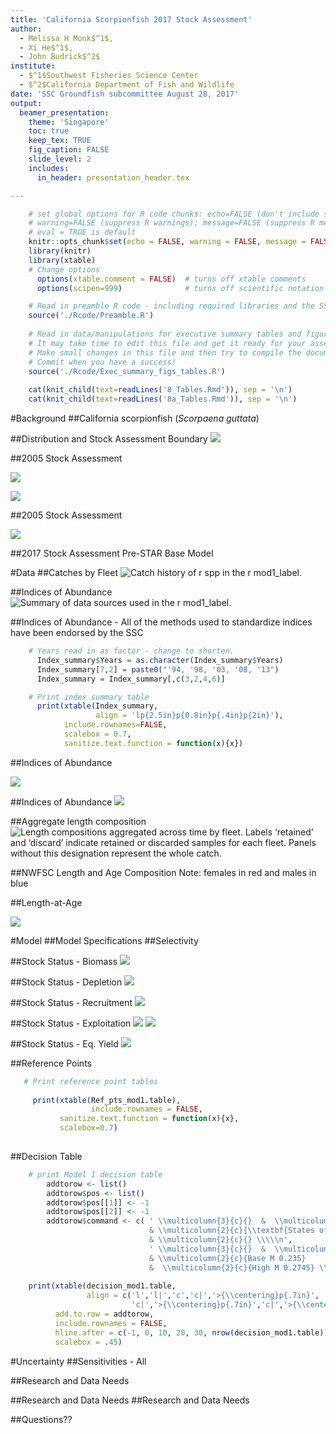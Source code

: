 ```yaml
---
title: 'California Scorpionfish 2017 Stock Assessment'
author: 
  - Melissa H Monk$^1$,
  - Xi He$^1$,
  - John Budrick$^2$
institute:
  - $^1$Southwest Fisheries Science Center
  - $^2$California Department of Fish and Wildlife
date: 'SSC Groundfish subcommittee August 28, 2017'
output: 
  beamer_presentation:
    theme: 'Singapore'
    toc: true
    keep_tex: TRUE
    fig_caption: FALSE
    slide_level: 2
    includes:
      in_header: presentation_header.tex

---
```



```r
    # set global options for R code chunks: echo=FALSE (don't include source code); 
    # warning=FALSE (suppress R warnings); message=FALSE (suppress R messages)
    # eval = TRUE is default
    knitr::opts_chunk$set(echo = FALSE, warning = FALSE, message = FALSE)
    library(knitr)
    library(xtable)
    # Change options  
      options(xtable.comment = FALSE)  # turns off xtable comments
      options(scipen=999)              # turns off scientific notation

    # Read in preamble R code - including required libraries and the SS file(s)
    source('./Rcode/Preamble.R')
 
    # Read in data/manipulations for executive summary tables and figures
    # It may take time to edit this file and get it ready for your assessment
    # Make small changes in this file and then try to compile the document
    # Commit when you have a success!
    source('./Rcode/Exec_summary_figs_tables.R')
      
    cat(knit_child(text=readLines('8_Tables.Rmd')), sep = '\n')
    cat(knit_child(text=readLines('8a_Tables.Rmd')), sep = '\n')
```

<!--------------------------------------------------------------------------------->
#Background
<!--------------------------------------------------------------------------------->
##California scorpionfish (*Scorpaena guttata*)


\begin{itemize} 
 \item[$\bullet$] Most common species of \emph{Scorpaena} on the U.S. West Coast, more species in Mexico
 \item[$\bullet$] Venomous dorsal, anal and pelvic spines
 \item[$\bullet$] Demersal, found over both hard and soft bottom (anectodtal evidence sugggests they prefer \emph{new} structure)
 \item[$\bullet$] Exhibit aggregating behavior (spawning and non-spawning aggregations)  
\end{itemize}

\centering
\includegraphics[width=.5\textwidth]{cover_photo}


##Distribution and Stock Assessment Boundary
\begincols
  \begincol{.5\textwidth}
![](Figures/assess_region_map.png)

  \endcol
  \begincol{.5\textwidth}
\begin{itemize} 
 \item[$\bullet$] Distributed from central California to Punta Eugenia, Baja California Sur, Mexico 
 \item[$\bullet$] Assessment south of Pt. Conception to U.S/Mexico border 
 \item[$\bullet$] Observed from the intertidal to 600 ft,  prefer depths of 20-450 ft  
 \item[$\bullet$] Proportion of the stock in Mexican waters unknown
\end{itemize} 
  \endcol
\endcols

##2005 Stock Assessment

\begin{itemize}
\item[$\bullet$] Transitioning from the 2005 assessment, an error was found
\item[$\bullet$] Harvest rate hit the bounds for the recreational fleet
\item[$\bullet$] Not all of the recreational catch was removed in the model
\item[$\bullet$] Input vs. estimated catch was not standard output in SS v.1.8
\end{itemize}


\begincols
  \begincol{.5\textwidth}
  
  ![](Figures/bridge_harvestrate.png)
  
  \endcol
  \begincol{.5\textwidth}
   
  ![](Figures/bridge_catch.png)
  
  \endcol
\endcols


##2005 Stock Assessment

\begincols
  \begincol{.5\textwidth}

\begin{itemize}
\item[$\bullet$] \textcolor{blue}{2005 assessment, SS v.1.8}
\item[$\bullet$] \textcolor{red}{2005 model in SS3.24z}
\item[$\bullet$] \textcolor{violet}{2017 pre-STAR base model, SS3.30.0.05}
\item[$\bullet$] The two assessments have very similar trends over time, with $B_0$ higher for the 2017 assessment that includes all removals
\end{itemize}

  \endcol
  \begincol{.5\textwidth}
  
![](Figures/bridge_timeseries.png)
  
  \endcol
\endcols




##2017 Stock Assessment
Pre-STAR Base Model

\begin{itemize}
\item[$\bullet$] One area model, south of Pt. Conception 
\begin{itemize}
\item[$\circ$] Catches from Mexican waters excluded as in 2005
\end{itemize}
\item[$\bullet$] Steepness fixed at 0.718
\item[$\bullet$] Same $M$ for males and females fixed at 0.235
\item[$\bullet$] Re-evaluated fleet definitions
\item[$\bullet$] Ages now available from the NWFSC trawl survey
\item[$\bullet$] New indices and length compositions available
\item[$\bullet$] Newest version of SS allows specification of the minimmum sample size
\end{itemize}


<!--------------------------------------------------------------------------------->
#Data
<!--------------------------------------------------------------------------------->
##Catches by Fleet
\centering
![Catch history of `r spp` in the `r mod1_label`. \label{fig:r4ss_catches}](r4ss/plots_mod1/catch2 landings stacked.png)

##Indices of Abundance
![Summary of data sources used in the `r mod1_label`. \label{fig:data_plot}](r4ss/plots_mod1/data_plot.png)


##Indices of Abundance
- All of the methods used to standardize indices have been endorsed by the SSC

```r
    # Years read in as factor - change to shorten.
      Index_summary$Years = as.character(Index_summary$Years)
      Index_summary[7,2] = paste0("'94, '98, '03, '08, '13")
      Index_summary = Index_summary[,c(3,2,4,6)]

    # Print index summary table
      print(xtable(Index_summary,
                   align = 'lp{2.5in}p{0.8in}p{.4in}p{2in}'),
            include.rownames=FALSE,
            scalebox = 0.7,
            sanitize.text.function = function(x){x})
```


##Indices of Abundance
\begincols
  \begincol{.5\textwidth}
   \begin{itemize}
\item[$\bullet$] Stephens-MacCall threshold exploration for the dockside recreational charter boat index
\item[$\bullet$] Index not used in the assessment, charter boat logbook used
\end{itemize}
  \endcol
  \begincol{.5\textwidth}
![](Figures/Fleet5_RecPC_dockside_index_compare.png)
   \endcol
\endcols


##Indices of Abundance
![](Figures/All_indices.png)


##Aggregate length composition
![Length compositions aggregated across time by fleet. Labels 'retained' and 'discard' indicate retained or discarded samples for each fleet. Panels without this designation represent the whole catch. \label{fig:comp_lenfit__aggregated_across_time}](r4ss/plots_mod1/comp_lenfit__aggregated_across_time.png)

##NWFSC Length and Age Composition
Note: females in red and males in blue
\begincols
  \begincol{.5\textwidth}
\includegraphics[height=.5\textheight]{r4ss/plots_mod1/comp_condAALdat_bubflt8mkt0_page1.png}
  \endcol
  \begincol{.5\textwidth}
\includegraphics[height=.5\textheight]{r4ss/plots_mod1/comp_condAALdat_bubflt8mkt0_page2.png}
  \endcol
\endcols


##Length-at-Age

\begincols
  \begincol{.4\textwidth}
    \includegraphics[trim={0 0 0 2cm}, totalheight=0.65\textheight]{Figures/Age_length_bySex.png}
  \endcol
  \begincol{.48\textwidth}
![](Figures/vonB_compare.png)
   \endcol
\endcols


 
<!--------------------------------------------------------------------------------->
#Model
<!--------------------------------------------------------------------------------->
##Model Specifications
\begin{itemize}
\item[$\bullet$] Stock Synthesis version 3.30.05.04
\item[$\bullet$] Model starts in 1916, unfished equilibrium catch prior to that
\item[$\bullet$] $M$ fixed at 0.235 for both sexes
\begin{itemize}
\item[$\circ$] $M$ fixed at 0.25 for both sexes in 2005 assessment
\end{itemize}
\item[$\bullet$] Steepness fixed at 0.718 (from meta-analysis)
\begin{itemize}
\item[$\circ$] $h$ fixed at 0.7 in 2005 assessment
\end{itemize}
\item[$\bullet$] Maximum age of 21
\item[$\bullet$] One cm length bins
\item[$\bullet$] Recruitment deviations estimated
\end{itemize}

##Selectivity
\begin{itemize}
\item[$\bullet$] Time blocks
\begin{itemize}
\item[$\circ$] Commercial fleet: 1916-1999 and 2000-2016 (10-in. minimum size limit as of 2000)
\item[$\circ$] Recreational fleets: 1916-2000 (few regulations), 2001-2005 (fishery closures), 2006-2016 (consistent regulations)
\end{itemize}
\item[$\bullet$] Double normal selectivity
\item[$\bullet$] Fisheries selectivity parameters estimated for commercial hook-and-line, receational private, recreational party/charter, and recreational discard fleets
\end{itemize}

##Stock Status - Biomass
\centering
![](r4ss/plots_mod1/ts7_Spawning_biomass_(mt)_with_95_asymptotic_intervals_intervals.png)

##Stock Status - Depletion
\centering
![](r4ss/plots_mod1/ts9_Spawning_depletion_with_95_asymptotic_intervals_intervals.png)

##Stock Status - Recruitment
\centering
![](r4ss/plots_mod1/ts11_Age-0_recruits_(1000s)_with_95_asymptotic_intervals.png)

##Stock Status - Exploitation
\begincols
  \begincol{.5\textwidth}
![](r4ss/plots_mod1/SPR3_ratiointerval.png)
  \endcol
  \begincol{.5\textwidth}
![](r4ss/plots_mod1/SPR4_phase.png)
  \endcol
\endcols



##Stock Status - Eq. Yield
\centering
![](r4ss/plots_mod1/yield1_yield_curve.png)



##Reference Points
```r
   # Print reference point tables
  
     print(xtable(Ref_pts_mod1.table), 
                  include.rownames = FALSE,
           sanitize.text.function = function(x){x},
           scalebox=0.7)
   
```



##Decision Table
```r
    # print Model 1 decision table
        addtorow <- list()
        addtorow$pos <- list()
        addtorow$pos[[1]] <- -1
        addtorow$pos[[2]] <- -1
        addtorow$command <- c( ' \\multicolumn{3}{c}{}  &  \\multicolumn{2}{c}{} 
                               & \\multicolumn{2}{c}{\\textbf{States of nature}} 
                               & \\multicolumn{2}{c}{} \\\\\n', 
                               ' \\multicolumn{3}{c}{}  &  \\multicolumn{2}{c}{Low M 0.164} 
                               & \\multicolumn{2}{c}{Base M 0.235} 
                               &  \\multicolumn{2}{c}{High M 0.2745} \\\\\n')
        
    print(xtable(decision_mod1.table,
                 align = c('l','l|','c','c|','>{\\centering}p{.7in}',
                           'c|','>{\\centering}p{.7in}','c|','>{\\centering}p{.7in}','c')), 
          add.to.row = addtorow, 
          include.rownames = FALSE, 
          hline.after = c(-1, 0, 10, 20, 30, nrow(decision_mod1.table)), 
          scalebox = .45)
```
<!--------------------------------------------------------------------------------->
#Uncertainty
<!--------------------------------------------------------------------------------->
##Sensitivities - All

\includegraphics{Figures/Sensitivity_All.pdf}

##Research and Data Needs

\begin{itemize}
\item[$\bullet$] \textbf{Natural mortality and steepness}: Both natural mortality and steepness were 
fixed in the base model.  The natural mortality estimate used the assessment 
was based on maximum age and steepness based on rockfish species meta-analysis.

\item[$\bullet$] \textbf{Stock south of the U.S. border}:  No available information on the status of California scorpionfish in Mexico could be found.

\item[$\bullet$] \textbf{Sex ratio}:  The sex ratio in the only published work by Love et al.
(\protect\hyperlink{ref-Love1987}{1987}) and samples 
from the NWFSC trawl survey were skewed towards males.

\item[$\bullet$] \textbf{Aggregating behavior}: Aggregative behavior in both spawning and 
non-spawning seasons of California scorpionfish is not well understood.

\end{itemize}

##Research and Data Needs
\begin{itemize}

\item[$\bullet$] \textbf{Fecundity/maturity}: A reproductive biology study of California 
scorpionfish is needed.There are currently no estimates of fecundity 
for California scorpionfish and no studies have been done of the relationship between weight and reproductive 
output.

\item[$\bullet$] \textbf{Discard mortality}: Many scorpionfish are discarded at sea. The assessment 
used estimates of discard mortality of a distantly related species (lingcod) 
in a different ecological setting (Karpov \protect\hyperlink{ref-Karpov1996}{1996}). 


\item[$\bullet$] \textbf{Environmental covariates}: The relationship between environmental 
conditions and recruitment for scorpionfish should be further explored. Preliminary 
exploration using CalCOFI temperature data suggested that a relationship existed, 
but other time series may correlate more strongly given that scorpionfish are a 
near-shore species.

\end{itemize}


##Research and Data Needs
\begin{itemize}

\item[$\bullet$] \textbf{Discard fleet modeling}: Modeling discard as a separate fleet, as 
was done for California scorpionfish, is a simple and intuitive approach, but 
the strengths and weaknesses of this approach are unclear.

\item[$\bullet$] \textbf{POTW trawl surveys}: Additional biological information 
(sex, otoliths, depth distribution) should be collected for California 
scorpionfish during the Publicly Owned Treatment Works (POTWs) trawl 
survey and the Southern California Bight Regional Monitoring Project 
(SCCWRP) trawl survey.

\item[$\bullet$] \textbf{Age validation}: An age validation study is needed for 
California scorpionfish.

\end{itemize}


##Questions??
\includegraphics[width=\textwidth]{cover_photo}
